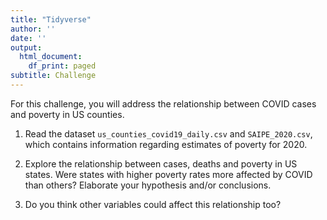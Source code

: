 ```yaml
---
title: "Tidyverse"
author: ''
date: ''
output:
  html_document:
    df_print: paged
subtitle: Challenge
---
```


For this challenge, you will address the relationship between COVID cases and poverty in US counties. 

1. Read the dataset `us_counties_covid19_daily.csv` and `SAIPE_2020.csv`, which contains information regarding estimates of poverty for 2020.

2. Explore the relationship between cases, deaths and poverty in US states. Were states with higher poverty rates more affected by COVID than others? Elaborate your hypothesis and/or conclusions.

3. Do you think other variables could affect this relationship too?
